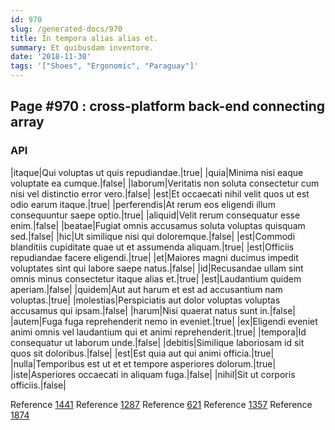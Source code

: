 ```yaml
---
id: 970
slug: /generated-docs/970
title: In tempora alias alias et.
summary: Et quibusdam inventore.
date: '2018-11-30'
tags: '["Shoes", "Ergonomic", "Paraguay"]'
---
```


## Page #970 : cross-platform back-end connecting array
### API

|itaque|Qui voluptas ut quis repudiandae.|true|
|quia|Minima nisi eaque voluptate ea cumque.|false|
|laborum|Veritatis non soluta consectetur cum nisi vel distinctio error vero.|false|
|est|Et occaecati nihil velit quos ut est odio earum itaque.|true|
|perferendis|At rerum eos eligendi illum consequuntur saepe optio.|true|
|aliquid|Velit rerum consequatur esse enim.|false|
|beatae|Fugiat omnis accusamus soluta voluptas quisquam sed.|false|
|hic|Ut similique nisi qui doloremque.|false|
|est|Commodi blanditiis cupiditate quae ut et assumenda aliquam.|true|
|est|Officiis repudiandae facere eligendi.|true|
|et|Maiores magni ducimus impedit voluptates sint qui labore saepe natus.|false|
|id|Recusandae ullam sint omnis minus consectetur itaque alias et.|true|
|est|Laudantium quidem aperiam.|false|
|quidem|Aut aut harum et est ad accusantium nam voluptas.|true|
|molestias|Perspiciatis aut dolor voluptas voluptas accusamus qui ipsam.|false|
|harum|Nisi quaerat natus sunt in.|false|
|autem|Fuga fuga reprehenderit nemo in eveniet.|true|
|ex|Eligendi eveniet animi omnis vel laudantium qui et animi reprehenderit.|true|
|tempora|Id consequatur ut laborum unde.|false|
|debitis|Similique laboriosam id sit quos sit doloribus.|false|
|est|Est quia aut qui animi officia.|true|
|nulla|Temporibus est ut et et tempore asperiores dolorum.|true|
|iste|Asperiores occaecati in aliquam fuga.|false|
|nihil|Sit ut corporis officiis.|false|

Reference [1441](/1441)
Reference [1287](/1287)
Reference [621](/621)
Reference [1357](/1357)
Reference [1874](/1874)



